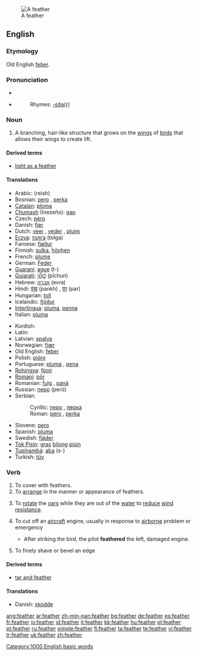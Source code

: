 [[Image:A single white feather closeup.jpg|thumb|A feather]]
==English==
{{wikipedia}}

===Etymology===
Old English [[feþer]].

===Pronunciation===
* {{IPA|[ˈfɛð̥ə] (RP), [ˈfɛð̥ɚ] (GA)}}
* {{audio|en-us-feather.ogg|Audio (US)}}
*: Rhymes: [[Rhymes:English:-ɛðə(r)|-ɛðə(r)]]

===Noun===
{{en-noun}}

# A branching, hair-like structure that grows on the [[wing]]s of [[bird]]s that allows their wings to create lift.

====Derived terms====
* [[light as a feather]]

====Translations====
{{trans-top|element of bird wings}}
* Arabic: {{Arab|[[ريش]]}} (reish) {{m}}
* Bosnian: [[pero]] {{n}}, [[perka]] {{f}}
* [[Catalan]]: [[ploma]] {{f}}
* [[Chumash]] (Inezeño): [[qap]]
* Czech: [[péro]] {{n}}
* Danish: [[fjer]] {{c}}
* Dutch: [[veer]] {{f}}, [[veder]] {{f}}, [[pluim]] {{f}}
* [[Erzya]]: [[толга]] (tolga)
* Faroese: [[fjøður]] {{f}}
* Finnish: [[sulka]], [[höyhen]]
* French: [[plume]] {{f}}
* German: [[Feder]] {{f}}
* [[Guarani]]: [[ague]] (t-)
* [[Gujarati]]: [[પીછું]] (pīchun)
* Hebrew: [[אברה]] (evra) {{f}}
* Hindi: [[पंख]] (pankh) {{m}}, [[पर]] (par) {{m}}
* Hungarian: [[toll]]
* Icelandic: [[fjöður]] {{f}}
* [[Interlingua]]: [[pluma]], [[penna]]
* Italian: [[piuma]] {{f}}
{{trans-mid}}
* Kurdish: {{KUchar|[[په‌ڕ]]}} {{g|Kurdish}}
* Latin: {{t|la|pluma|f|alt=plūma}}
* Latvian: [[spalva]] {{f}}
* Norwegian: [[fjær]] {{m}}
* Old English: [[feþer]] {{f}}
* Polish: [[pióro]] {{n}}
* Portuguese: [[pluma]] {{f}}, [[pena]] {{f}}
* [[Rohingya]]: [[fóoir]]
* [[Romani]]: [[pōr]]
* Romanian: [[fulg]] {{n}}, [[pană]] {{f}}
* Russian: [[перо]] (peró) {{n}}
* Serbian:
*: Cyrillic: [[перо]] {{n}}, [[перка]] {{f}}
*: Roman: [[pero]] {{n}}, [[perka]] {{f}}
* Slovene: [[pero]] {{n}}
* Spanish: [[pluma]] {{f}}
* Swedish: [[fjäder]] {{c}}
* [[Tok Pisin]]: [[gras]] [[bilong]] [[pisin]]
* [[Tupinambá]]: [[aba]] (s-)
* Turkish: [[tüy]]
{{trans-bottom}}

===Verb===
{{en-verb}}

# To cover with feathers.
# To [[arrange]] in the manner or appearance of feathers.
# {{ambitransitive|rowing}} To [[rotate]] the [[oar]]s while they are out of the [[water]] to [[reduce]] [[wind]] [[resistance]].
# {{aeronautics}} To cut off an [[aircraft]] engine, usually in response to [[airborne]] problem or emergency
#* After striking the bird, the pilot '''feathered''' the left, damaged engine.
# {{carpentry|engineering}} To finely shave or bevel an edge

====Derived terms====
* [[tar and feather]]

====Translations====
* Danish: [[skodde]] {{italbrac|rotate the oars}}

{{BE-ready}}

[[Category:1000 English basic words]]

[[ang:feather]]
[[ar:feather]]
[[zh-min-nan:feather]]
[[bg:feather]]
[[de:feather]]
[[es:feather]]
[[fr:feather]]
[[io:feather]]
[[id:feather]]
[[it:feather]]
[[kk:feather]]
[[hu:feather]]
[[pl:feather]]
[[pt:feather]]
[[ru:feather]]
[[simple:feather]]
[[fi:feather]]
[[ta:feather]]
[[te:feather]]
[[vi:feather]]
[[tr:feather]]
[[uk:feather]]
[[zh:feather]]
